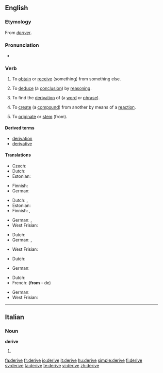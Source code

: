 {{wikipedia|dab=derive}}
==English==

===Etymology===
From {{OF.}} ''[[deriver]]''.

===Pronunciation===
* {{audio|en-us-derive.ogg|Audio (US)}}

===Verb===
{{en-verb|deriv|ing}}
{{rfex}}

# {{context|transitive}} To [[obtain]] or [[receive]] (something) from something else.
# {{context|transitive|logic}} To [[deduce]] (a [[conclusion]]) by [[reasoning]].
# {{context|transitive|linguistics}} To find the [[derivation]] of (a [[word]] or [[phrase]]).
# {{context|transitive|chemistry}} To [[create]] (a [[compound]]) from another by means of a [[reaction]].
# {{context|intransitive}} To [[originate]] or [[stem]] (from).

====Derived terms====
* [[derivation]]
* [[derivative]]

====Translations====
{{trans-top|obtain (something) from something else}}
* Czech: {{t-|cs|odvodit}}
* Dutch: {{t+|nl|afleiden}}
* Estonian: {{t|et|tuletama}}
{{trans-mid}}
* Finnish: {{t+|fi|johtaa}}
* German: {{t+|de|erlangen}}
{{trans-bottom}}

{{trans-top|deduce (a conclusion) by reasoning}}
* Dutch: {{t+|nl|afleiden}}, {{t|nl|deduceren}}
* Estonian: {{t|et|tuletama}}
* Finnish: {{t+|fi|johtaa}}, {{t+|fi|päätellä}}
{{trans-mid}}
* German: {{t+|de|herleiten}}, {{t+|de|ableiten}}
* West Frisian: {{t|fy|ôfliede|xs=West Frisian}}
{{trans-bottom}}

{{trans-top|find the derivation of (a word or phrase)}}
* Dutch: {{t+|nl|afleiden}}
* German: {{t+|de|herleiten}}, {{t+|de|ableiten}}
{{trans-mid}}
* West Frisian: {{t|fy|ôfliede|xs=West Frisian}}
{{trans-bottom}}

{{trans-top|create (a compound) from another by means of a reaction}}
* Dutch: {{t+|nl|afleiden}}
{{trans-mid}}
* German: {{t+|de|ableiten}}
{{trans-bottom}}

{{trans-top|originate (from)}}
* Dutch: {{t-|nl|ontstaan}}
* French: {{t+|fr|dériver}} ('''from''' - de)
{{trans-mid}}
* German: {{t+|de|abstammen}}
* West Frisian: {{t|fy|ôfstamje|xs=West Frisian}}
{{trans-bottom}}

----

==Italian==

===Noun===
'''derive''' {{f}} {{plural}}

# {{plural of|deriva|lang=Italian}}

[[fa:derive]]
[[fr:derive]]
[[io:derive]]
[[it:derive]]
[[hu:derive]]
[[simple:derive]]
[[fi:derive]]
[[sv:derive]]
[[ta:derive]]
[[te:derive]]
[[vi:derive]]
[[zh:derive]]